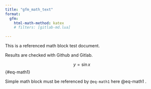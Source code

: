 ```yaml
---
title: "gfm_math_text"
format: 
  gfm:
    html-math-method: katex
    # filters: [gitlab-md.lua]
    
---
```


This is a referenced math block test document.

Results are checked with Github and Gitlab.

$$
y = \sin x
$$ {#eq-math1}

Simple math block must be referenced by `@eq-math1` here @eq-math1 .

